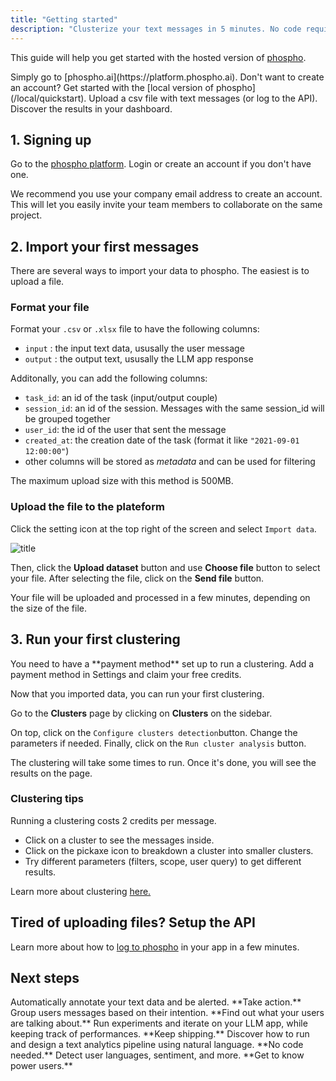 ```yaml
---
title: "Getting started"
description: "Clusterize your text messages in 5 minutes. No code required."
---
```


This guide will help you get started with the hosted version of [phospho](https://platform.phospho.ai).

<Steps>
  <Step title="Create an account if you don't already have one">
    Simply go to [phospho.ai](https://platform.phospho.ai).
    <Note>
      Don't want to create an account? Get started with the [local version of
      phospho](/local/quickstart).
    </Note>
  </Step>
  <Step title="Import your first messages">
    Upload a csv file with text messages (or log to the API).
  </Step>
  <Step title="Run your first clustering">
    Discover the results in your dashboard.
  </Step>
</Steps>

## 1. Signing up

Go to the [phospho platform](https://platform.phospho.ai/). Login or create an account if you don't have one.

We recommend you use your company email address to create an account. This will let you easily invite your team members to collaborate on the same project.

## 2. Import your first messages

There are several ways to import your data to phospho. The easiest is to upload a file.

### Format your file

Format your `.csv` or `.xlsx` file to have the following columns:

- `input` : the input text data, ususally the user message
- `output` : the output text, ususally the LLM app response

Additonally, you can add the following columns:

- `task_id`: an id of the task (input/output couple)
- `session_id`: an id of the session. Messages with the same session_id will be grouped together
- `user_id`: the id of the user that sent the message
- `created_at`: the creation date of the task (format it like `"2021-09-01 12:00:00"`)
- other columns will be stored as *metadata* and can be used for filtering

The maximum upload size with this method is 500MB.

### Upload the file to the plateform

Click the setting icon at the top right of the screen and select `Import data`.

![title](../images/import/import_data.png)

Then, click the **Upload dataset** button and use **Choose file** button to select your file. After selecting the file, click on the **Send file** button.

Your file will be uploaded and processed in a few minutes, depending on the size of the file.

## 3. Run your first clustering

<Note>
You need to have a **payment method** set up to run a clustering. Add a payment method in Settings and claim your free credits.
</Note>

Now that you imported data, you can run your first clustering. 

Go to the **Clusters** page by clicking on **Clusters** on the sidebar.

On top, click on the `Configure clusters detection`button. Change the parameters if needed. Finally, click on the `Run cluster analysis` button.

The clustering will take some times to run. Once it's done, you will see the results on the page.

### Clustering tips 

<Info>Running a clustering costs 2 credits per message.</Info>

- Click on a cluster to see the messages inside.
- Click on the pickaxe icon to breakdown a cluster into smaller clusters.
- Try different parameters (filters, scope, user query) to get different results.

Learn more about clustering [here.](/analytics/clustering)



## Tired of uploading files? Setup the API

Learn more about how to [log to phospho](/import-data/api-integration) in your app in a few minutes. 

## Next steps

<CardGroup>
  <Card title="Automatic tagging" href="/analytics/tagging">
    Automatically annotate your text data and be alerted. **Take action.**
  </Card>
  <Card title="Unsupervized clustering" href="/analytics/clustering">
    Group users messages based on their intention. **Find out what your users
    are talking about.**
  </Card>
  <Card title="AB Testing" href="/analytics/ab-testing">
    Run experiments and iterate on your LLM app, while keeping track of
    performances. **Keep shipping.**
  </Card>
  <Card title="Flexible evaluation pipeline" href="/analytics/events">
    Discover how to run and design a text analytics pipeline using natural
    language. **No code needed.**
  </Card>
  <Card title="User analytics" href="/analytics/language">
    Detect user languages, sentiment, and more. **Get to know power users.**
  </Card>
</CardGroup>
